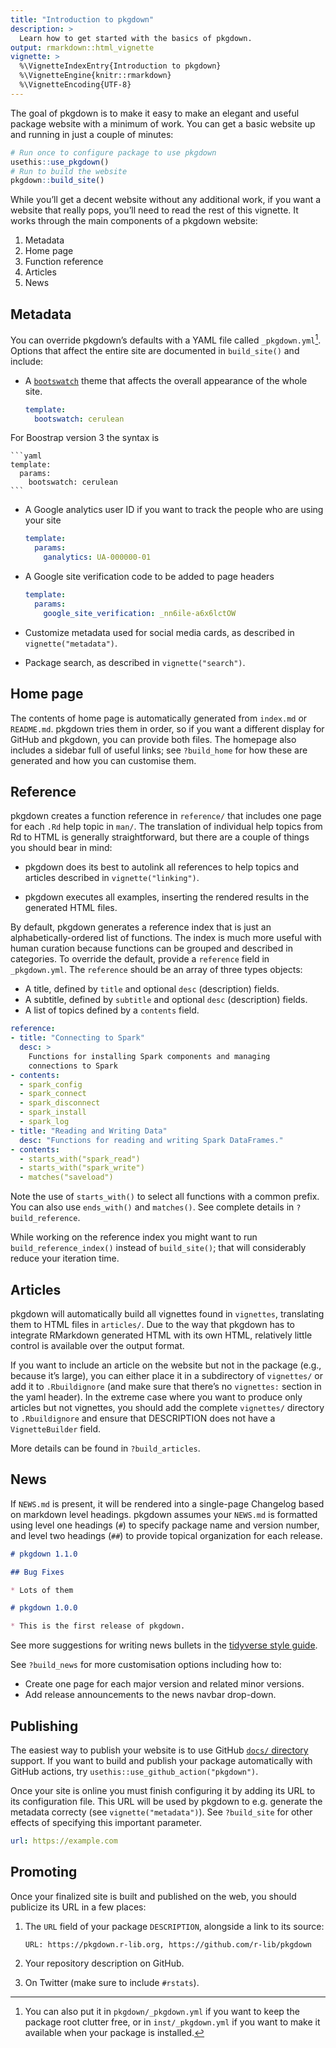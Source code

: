 ```yaml
---
title: "Introduction to pkgdown"
description: >
  Learn how to get started with the basics of pkgdown.
output: rmarkdown::html_vignette
vignette: >
  %\VignetteIndexEntry{Introduction to pkgdown}
  %\VignetteEngine{knitr::rmarkdown}
  %\VignetteEncoding{UTF-8}
---
```


The goal of pkgdown is to make it easy to make an elegant and useful package website with a minimum of work. You can get a basic website up and running in just a couple of minutes:

```r
# Run once to configure package to use pkgdown
usethis::use_pkgdown()
# Run to build the website
pkgdown::build_site()
```

While you'll get a decent website without any additional work, if you want a website that really pops, you'll need to read the rest of this vignette. It works through the main components of a pkgdown website:

1. Metadata
1. Home page
1. Function reference
1. Articles
1. News

## Metadata

You can override pkgdown's defaults with a YAML file called `_pkgdown.yml`[^other-locations]. Options that affect the entire site are documented in `build_site()` and include:

*   A [`bootswatch`](https://bootswatch.com) theme that affects the overall
    appearance of the whole site. 
    
    ```yaml
    template:
      bootswatch: cerulean
    ```
    
  For Boostrap version 3 the syntax is
    
    ```yaml
    template:
      params:
        bootswatch: cerulean
    ```
  

*   A Google analytics user ID if you want to track the people who are using your
    site

    ```yaml
    template:
      params:
        ganalytics: UA-000000-01
    ```
*   A Google site verification code to be added to page headers 

    ```yaml
    template:
      params:
        google_site_verification: _nn6ile-a6x6lctOW
    ```

*   Customize metadata used for social media cards, as described in 
    `vignette("metadata")`.

*   Package search, as described in `vignette("search")`.

[^other-locations]: You can also put it in `pkgdown/_pkgdown.yml` if you want to keep the package root clutter free, or in `inst/_pkgdown.yml` if you want to make it available when your package is installed.

## Home page

The contents of home page is automatically generated from `index.md` or `README.md`. pkgdown tries them in order, so if you want a different display for GitHub and pkgdown, you can provide both files. The homepage also includes a sidebar full of useful links; see `?build_home` for how these are generated and how you can customise them.

## Reference

pkgdown creates a function reference in `reference/` that includes one page for each `.Rd` help topic in `man/`. The translation of individual help topics from Rd to HTML is generally straightforward, but there are a couple of things you should bear in mind:

* pkgdown does its best to autolink all references to help topics and 
  articles described in `vignette("linking")`.
  
* pkgdown executes all examples, inserting the rendered results in the 
  generated HTML files.

By default, pkgdown generates a reference index that is just an alphabetically-ordered list of functions. The index is much more useful with human curation because functions can be grouped and described in categories. To override the default, provide a `reference` field in `_pkgdown.yml`. The `reference` should be an array of three types objects:

* A title, defined by `title` and optional `desc` (description) fields. 
* A subtitle, defined by `subtitle` and optional `desc` (description) fields.
* A list of topics defined by a `contents` field.

```yaml
reference:
- title: "Connecting to Spark"
  desc: >
    Functions for installing Spark components and managing
    connections to Spark
- contents: 
  - spark_config
  - spark_connect
  - spark_disconnect
  - spark_install
  - spark_log
- title: "Reading and Writing Data"
  desc: "Functions for reading and writing Spark DataFrames."
- contents:
  - starts_with("spark_read")
  - starts_with("spark_write")
  - matches("saveload")
```

Note the use of `starts_with()` to select all functions with a common prefix. You can also use `ends_with()` and `matches()`. See complete details in `?build_reference`.

While working on the reference index you might want to run `build_reference_index()` instead of `build_site()`; that will considerably reduce your iteration time.

## Articles

pkgdown will automatically build all vignettes found in `vignettes`, translating them to HTML files in `articles/`. Due to the way that pkgdown has to integrate RMarkdown generated HTML with its own HTML, relatively little control is available over the output format.

If you want to include an article on the website but not in the package (e.g., because it's large), you can either place it in a subdirectory of `vignettes/` or add it to `.Rbuildignore` (and make sure that there's  no `vignettes:` section in the yaml header). In the extreme case where you want to produce only articles but not vignettes, you should add the complete `vignettes/` directory to `.Rbuildignore` and ensure that DESCRIPTION does not have a `VignetteBuilder` field.

More details can be found in `?build_articles`.

## News

If `NEWS.md` is present, it will be rendered into a single-page Changelog based on markdown level headings. pkgdown assumes your `NEWS.md` is formatted using level one headings (`#`) to specify package name and version number, and level two headings (`##`) to provide topical organization for each release.

```markdown
# pkgdown 1.1.0

## Bug Fixes

* Lots of them

# pkgdown 1.0.0

* This is the first release of pkgdown.
```

See more suggestions for writing news bullets in the [tidyverse style guide](https://style.tidyverse.org/news.html). 

See `?build_news` for more customisation options including how to:

* Create one page for each major version and related minor versions.
* Add release announcements to the news navbar drop-down.

## Publishing

The easiest way to publish your website is to use GitHub [`docs/` directory][docs] support. If you want to build and publish your package automatically with GitHub actions, try `usethis::use_github_action("pkgdown")`.

Once your site is online you must finish configuring it by adding its URL to its configuration file.
This URL will be used by pkgdown to e.g. generate the metadata correcty (see `vignette("metadata")`). See `?build_site` for other effects of specifying this important parameter.

```yaml
url: https://example.com
```

## Promoting

Once your finalized site is built and published on the web, you should publicize its URL in a few places:

1. The `URL` field of your package `DESCRIPTION`, alongside a link to 
    its source:

    ```
    URL: https://pkgdown.r-lib.org, https://github.com/r-lib/pkgdown
    ```

1. Your repository description on GitHub.

1. On Twitter (make sure to include `#rstats`).

[docs]: https://help.github.com/articles/configuring-a-publishing-source-for-github-pages/#publishing-your-github-pages-site-from-a-docs-folder-on-your-master-branch
